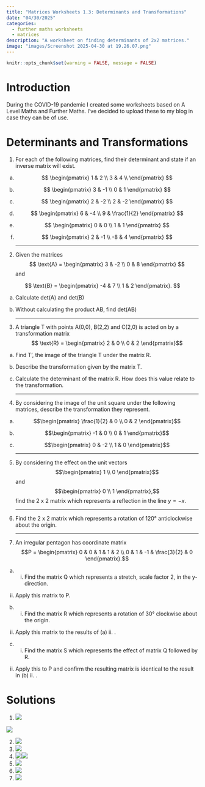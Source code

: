 ```yaml
---
title: "Matrices Worksheets 1.3: Determinants and Transformations"
date: "04/30/2025"
categories:
  - further maths worksheets
  - matrices
description: "A worksheet on finding determinants of 2x2 matrices."
image: "images/Screenshot 2025-04-30 at 19.26.07.png"
---
```



```r
knitr::opts_chunk$set(warning = FALSE, message = FALSE)
```

# Introduction

During the COVID-19 pandemic I created some worksheets based on A Level Maths and Further Maths. I've decided to upload these to my blog in case they can be of use.

# Determinants and Transformations

1.  For each of the following matrices, find their determinant and state if an inverse matrix will exist.

<!-- -->

(a) $$
        \begin{pmatrix}
        1 & 2 \\
        3 & 4 \\
        \end{pmatrix}
        $$

(b) $$
        \begin{pmatrix}
        3 & -1 \\
        0 & 1
        \end{pmatrix}
        $$

(c) $$
        \begin{pmatrix}
        2 & -2 \\
        2 & -2
        \end{pmatrix}
        $$

(d) $$
        \begin{pmatrix}
        6 & -4 \\
        9 & \frac{1}{2}
        \end{pmatrix}
        $$

(e) $$
        \begin{pmatrix}
        0 & 0 \\
        1 & 1
        \end{pmatrix}
        $$

(f) $$
        \begin{pmatrix}
        2 & -1 \\
        -8 & 4
        \end{pmatrix}
        $$

    ------------------------------------------------------------------------

<!-- -->

2.  Given the matrices $$ \text{A} = \begin{pmatrix}
         3 & -2 \\
         0 & 8
         \end{pmatrix} $$ and

$$ \text{B} = \begin{pmatrix}
        -4 & 7 \\
        1 & 2
        \end{pmatrix}. $$

(a) Calculate $\text{det(A)}$ and $\text{det(B)}$

(b) Without calculating the product $\text{AB}$, find $\text{det(AB)}$ <!-- -->

    ------------------------------------------------------------------------

<!-- -->

3.  A triangle T with points A(0,0), B(2,2) and C(2,0) is acted on by a transformation matrix $$ \text{R} = \begin{pmatrix}
         2 & 0 \\
         0 & 2
         \end{pmatrix}$$

<!-- -->

(a) Find T', the image of the triangle T under the matrix R.

(b) Describe the transformation given by the matrix T.

(c) Calculate the determinant of the matrix R. How does this value relate to the transformation.

    ------------------------------------------------------------------------

<!-- -->

4.  By considering the image of the unit square under the following matrices, describe the transformation they represent.

<!-- -->

(a) $$\begin{pmatrix}
        \frac{1}{2} & 0 \\
        0 & 2
        \end{pmatrix}$$

(b) $$\begin{pmatrix}
        -1 & 0 \\
        0 & 1
        \end{pmatrix}$$

(c) $$\begin{pmatrix}
        0 & -2 \\
        1 & 0
        \end{pmatrix}$$

    ------------------------------------------------------------------------

<!-- -->

5.  By considering the effect on the unit vectors $$\begin{pmatrix}
         1 \\
         0
         \end{pmatrix}$$ and $$\begin{pmatrix}
         0 \\
         1
         \end{pmatrix},$$ find the 2 x 2 matrix which represents a reflection in the line $y = -x$.

    ------------------------------------------------------------------------

6.  Find the 2 x 2 matrix which represents a rotation of 120° anticlockwise about the origin.

    ------------------------------------------------------------------------

7.  An irregular pentagon has coordinate matrix $$P = \begin{pmatrix}
         0 & 0 & 1 & 1 & 2 \\
         0 & 1 & -1 & \frac{3}{2} & 0
         \end{pmatrix}.$$

<!-- -->

(a) 

    i.  Find the matrix Q which represents a stretch, scale factor 2, in the y-direction.

<!-- -->

ii. Apply this matrix to P.

<!-- -->

(b) 

    i.  Find the matrix R which represents a rotation of 30° clockwise about the origin.

<!-- -->

ii. Apply this matrix to the results of (a) ii. .

<!-- -->

(c) 

    i.  Find the matrix S which represents the effect of matrix Q followed by R.

<!-- -->

ii. Apply this to P and confirm the resulting matrix is identical to the result in (b) ii. .

# Solutions

1.  ![](images/Screenshot 2025-04-30 at 19.12.56.png)

![](images/Screenshot 2025-04-30 at 19.13.44.png)

2.  ![](images/Screenshot 2025-04-30 at 19.14.25.png)
3.  ![](images/Screenshot 2025-04-30 at 19.15.28.png)
4.  ![](images/Screenshot 2025-04-30 at 19.16.26.png)![](images/Screenshot 2025-04-30 at 19.17.19.png)
5.  ![](images/Screenshot 2025-04-30 at 19.18.01.png)
6.  ![](images/Screenshot 2025-04-30 at 19.18.58.png)
7.  ![](images/Screenshot 2025-04-30 at 19.19.38.png)
